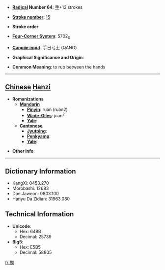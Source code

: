 * '''[[Wiktionary:Chinese radical index| Radical]] Number 64''': [[Wiktionary:Chinese radical index 手|手]]+12 strokes

* '''[[Wiktionary:Chinese total strokes index|Stroke number]]''': [[Wiktionary:Chinese total strokes index 15|15]]

* '''Stroke order''': 

* '''[[Wiktionary:Chinese four corner index|Four-Corner System]]''': 5702<sub>0</sub>

* '''[[Wiktionary:Chinese Cangjie index|Cangjie input]]''': 手日弓土 (QANG)

* '''Graphical Significance and Origin''': 

* '''Common Meaning''': to rub between the hands

----

== [[Chinese]] [[Hanzi]] ==

* '''Romanizations'''
** '''[[Mandarin]]'''
*** '''[[Pinyin]]''': ruán (ruan2)
*** '''[[Wade-Giles]]''': juan<sup>2</sup>
*** '''[[Yale]]''': 
** '''[[Cantonese]]'''
*** '''[[Jyutping]]''':
*** '''[[Penkyamp]]''': 
*** '''[[Yale]]''': 

* '''Other info''': 

----

== Dictionary Information ==

* KangXi: 0453.270
* Morobashi: 12683
* Dae Jaweon: 0803.100
* Hanyu Da Zidian: 31963.080

== Technical Information ==

* '''Unicode''':
** Hex: 648B
** Decimal: 25739
* '''Big5''':
** Hex: E5B5
** Decimal: 58805

[[fr:撋]]